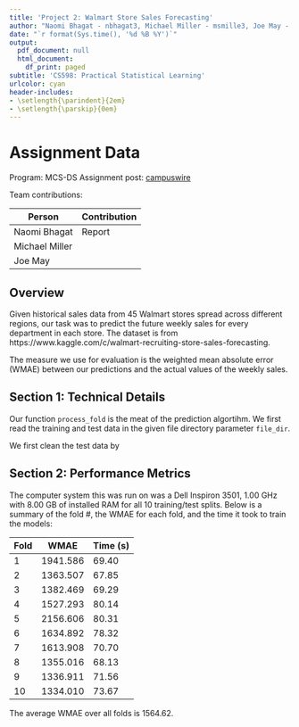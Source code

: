 ```yaml
---
title: 'Project 2: Walmart Store Sales Forecasting'
author: "Naomi Bhagat - nbhagat3, Michael Miller - msmille3, Joe May - jemay3"
date: "`r format(Sys.time(), '%d %B %Y')`"
output:
  pdf_document: null
  html_document:
    df_print: paged
subtitle: 'CS598: Practical Statistical Learning'
urlcolor: cyan
header-includes:
- \setlength{\parindent}{2em}
- \setlength{\parskip}{0em}
---
```


# Assignment Data

Program: MCS-DS
Assignment post: [campuswire](https://campuswire.com/c/G06C55090/feed/339)


Team contributions:

| Person         | Contribution                                |
|----------------|---------------------------------------------|
| Naomi Bhagat   | Report |
| Michael Miller |  |
| Joe May        |  |

## Overview

Given historical sales data from 45 Walmart stores spread across different regions, our task was to predict the future weekly sales for every department in each store. The dataset is from https://www.kaggle.com/c/walmart-recruiting-store-sales-forecasting.

The measure we use for evaluation is the weighted mean absolute error (WMAE) between our predictions and the actual values of the weekly sales.

## Section 1: Technical Details

Our function `process_fold` is the meat of the prediction algortihm. We first read the training and test data in the given file directory parameter `file_dir`. 

We first clean the test data by 

## Section 2: Performance Metrics

The computer system this was run on was a Dell Inspiron 3501, 1.00 GHz with 8.00 GB of installed RAM for all 10 training/test splits. Below is a summary of the fold #, the WMAE for each fold, and the time it took to train the models:

| Fold | WMAE | Time (s) |
|------|------|----------|
| 1 | 1941.586 | 69.40 |
| 2 | 1363.507 | 67.85 |
| 3 | 1382.469 | 69.29 |
| 4 | 1527.293 | 80.14 |
| 5 | 2156.606 | 80.31 |
| 6 | 1634.892 | 78.32 |
| 7 | 1613.908 | 70.70 |
| 8 | 1355.016 | 68.13 |
| 9 | 1336.911 | 71.56 |
| 10 | 1334.010 | 73.67 |

The average WMAE over all folds is 1564.62.



